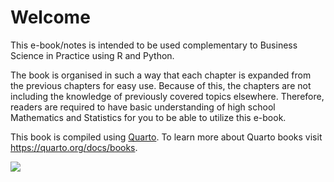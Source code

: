 # Welcome {.unnumbered}

This e-book/notes is intended to be used complementary to Business Science in Practice using R and Python.

The book is organised in such a way that each chapter is expanded from the previous chapters for easy use. Because of this, the chapters are not including the knowledge of previously covered topics elsewhere. Therefore, readers are required to have basic understanding of high school Mathematics and Statistics for you to be able to utilize this e-book.

This book is compiled using [Quarto](https://quarto.org/docs/books). To learn more about Quarto books visit <https://quarto.org/docs/books>.

![](bc-logo.png){fig-align="center"}
